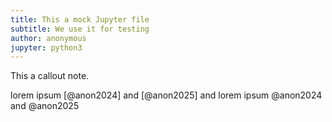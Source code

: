 ```yaml
---
title: This a mock Jupyter file
subtitle: We use it for testing
author: anonymous
jupyter: python3
---
```


::: {.callout-note}
This a callout note.
:::

lorem ipsum [@anon2024] and [@anon2025] and lorem ipsum @anon2024 and @anon2025

